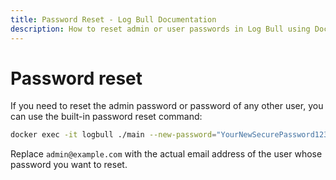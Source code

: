 ```yaml
---
title: Password Reset - Log Bull Documentation
description: How to reset admin or user passwords in Log Bull using Docker exec command.
---
```


# Password reset

If you need to reset the admin password or password of any other user, you can use the built-in password reset command:

```bash
docker exec -it logbull ./main --new-password="YourNewSecurePassword123" --email="admin"
```

Replace `admin@example.com` with the actual email address of the user whose password you want to reset.